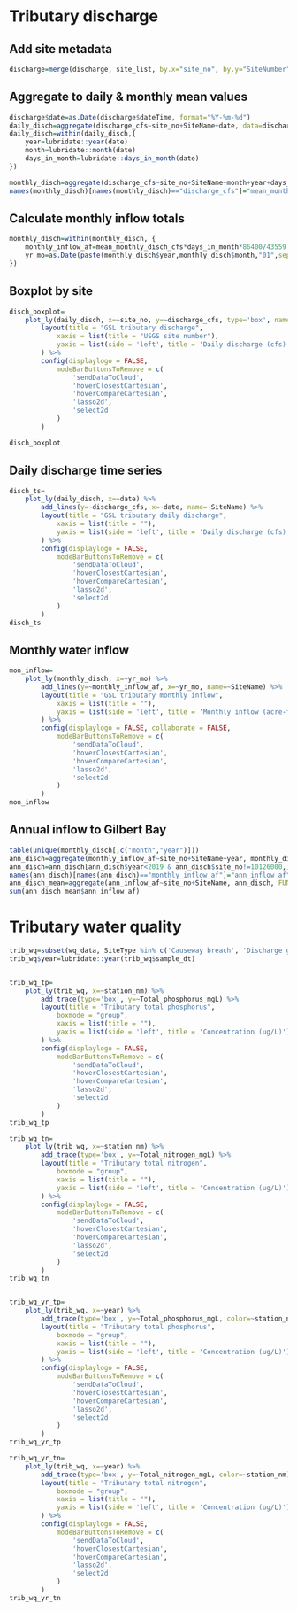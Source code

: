 # Tributary discharge {#trib-disch-analyses}

## Add site metadata
```r
discharge=merge(discharge, site_list, by.x="site_no", by.y="SiteNumber", all.x=T)
```

## Aggregate to daily & monthly mean values
```r
discharge$date=as.Date(discharge$dateTime, format="%Y-%m-%d")
daily_disch=aggregate(discharge_cfs~site_no+SiteName+date, data=discharge, FUN='mean')
daily_disch=within(daily_disch,{
	year=lubridate::year(date)
	month=lubridate::month(date)
	days_in_month=lubridate::days_in_month(date)
})

monthly_disch=aggregate(discharge_cfs~site_no+SiteName+month+year+days_in_month, data=daily_disch, FUN='mean')
names(monthly_disch)[names(monthly_disch)=="discharge_cfs"]="mean_monthly_disch_cfs"
```

## Calculate monthly inflow totals
```r
monthly_disch=within(monthly_disch, {
	monthly_inflow_af=mean_monthly_disch_cfs*days_in_month*86400/43559.9
	yr_mo=as.Date(paste(monthly_disch$year,monthly_disch$month,"01",sep="-"), format="%Y-%m-%d")
})

```

## Boxplot by site
```r
disch_boxplot=
	plot_ly(daily_disch, x=~site_no, y=~discharge_cfs, type='box', name=~SiteName) %>% 
		layout(title = "GSL tributary discharge",
			xaxis = list(title = "USGS site number"),
			yaxis = list(side = 'left', title = 'Daily discharge (cfs)')
		) %>% 
		config(displaylogo = FALSE,
			modeBarButtonsToRemove = c(
				'sendDataToCloud',
				'hoverClosestCartesian',
				'hoverCompareCartesian',
				'lasso2d',
				'select2d'
			)
		)

disch_boxplot
```


## Daily discharge time series
```r

disch_ts=
	plot_ly(daily_disch, x=~date) %>%
		add_lines(y=~discharge_cfs, x=~date, name=~SiteName) %>% 
		layout(title = "GSL tributary daily discharge",
			xaxis = list(title = ""),
			yaxis = list(side = 'left', title = 'Daily discharge (cfs)')
		) %>% 
		config(displaylogo = FALSE,
			modeBarButtonsToRemove = c(
				'sendDataToCloud',
				'hoverClosestCartesian',
				'hoverCompareCartesian',
				'lasso2d',
				'select2d'
			)
		)
disch_ts
```


## Monthly water inflow

```r
mon_inflow=
	plot_ly(monthly_disch, x=~yr_mo) %>%
		add_lines(y=~monthly_inflow_af, x=~yr_mo, name=~SiteName) %>% 
		layout(title = "GSL tributary monthly inflow",
			xaxis = list(title = ""),
			yaxis = list(side = 'left', title = 'Monthly inflow (acre-feet)')
		) %>% 
		config(displaylogo = FALSE, collaborate = FALSE,
			modeBarButtonsToRemove = c(
				'sendDataToCloud',
				'hoverClosestCartesian',
				'hoverCompareCartesian',
				'lasso2d',
				'select2d'
			)
		)
mon_inflow

```


## Annual inflow to Gilbert Bay
```r
table(unique(monthly_disch[,c("month","year")]))
ann_disch=aggregate(monthly_inflow_af~site_no+SiteName+year, monthly_disch, FUN='sum')
ann_disch=ann_disch[ann_disch$year<2019 & ann_disch$site_no!=10126000,]
names(ann_disch)[names(ann_disch)=="monthly_inflow_af"]="ann_inflow_af"
ann_disch_mean=aggregate(ann_inflow_af~site_no+SiteName, ann_disch, FUN='mean')
sum(ann_disch_mean$ann_inflow_af)

```



# Tributary water quality {#trib-wq-analyses}
```r
trib_wq=subset(wq_data, SiteType %in% c('Causeway breach', 'Discharge gauge'))
trib_wq$year=lubridate::year(trib_wq$sample_dt)


trib_wq_tp=
	plot_ly(trib_wq, x=~station_nm) %>% 
		add_trace(type='box', y=~Total_phosphorus_mgL) %>% 
		layout(title = "Tributary total phosphorus",
			boxmode = "group",
			xaxis = list(title = ""),
			yaxis = list(side = 'left', title = 'Concentration (ug/L)')
		) %>% 
		config(displaylogo = FALSE,
			modeBarButtonsToRemove = c(
				'sendDataToCloud',
				'hoverClosestCartesian',
				'hoverCompareCartesian',
				'lasso2d',
				'select2d'
			)
		)
trib_wq_tp

trib_wq_tn=
	plot_ly(trib_wq, x=~station_nm) %>% 
		add_trace(type='box', y=~Total_nitrogen_mgL) %>% 
		layout(title = "Tributary total nitrogen",
			boxmode = "group",
			xaxis = list(title = ""),
			yaxis = list(side = 'left', title = 'Concentration (ug/L)')
		) %>% 
		config(displaylogo = FALSE,
			modeBarButtonsToRemove = c(
				'sendDataToCloud',
				'hoverClosestCartesian',
				'hoverCompareCartesian',
				'lasso2d',
				'select2d'
			)
		)
trib_wq_tn


trib_wq_yr_tp=
	plot_ly(trib_wq, x=~year) %>% 
		add_trace(type='box', y=~Total_phosphorus_mgL, color=~station_nm) %>% 
		layout(title = "Tributary total phosphorus",
			boxmode = "group",
			xaxis = list(title = ""),
			yaxis = list(side = 'left', title = 'Concentration (ug/L)')
		) %>% 
		config(displaylogo = FALSE,
			modeBarButtonsToRemove = c(
				'sendDataToCloud',
				'hoverClosestCartesian',
				'hoverCompareCartesian',
				'lasso2d',
				'select2d'
			)
		)
trib_wq_yr_tp

trib_wq_yr_tn=
	plot_ly(trib_wq, x=~year) %>% 
		add_trace(type='box', y=~Total_nitrogen_mgL, color=~station_nm) %>% 
		layout(title = "Tributary total nitrogen",
			boxmode = "group",
			xaxis = list(title = ""),
			yaxis = list(side = 'left', title = 'Concentration (ug/L)')
		) %>% 
		config(displaylogo = FALSE,
			modeBarButtonsToRemove = c(
				'sendDataToCloud',
				'hoverClosestCartesian',
				'hoverCompareCartesian',
				'lasso2d',
				'select2d'
			)
		)
trib_wq_yr_tn
```





